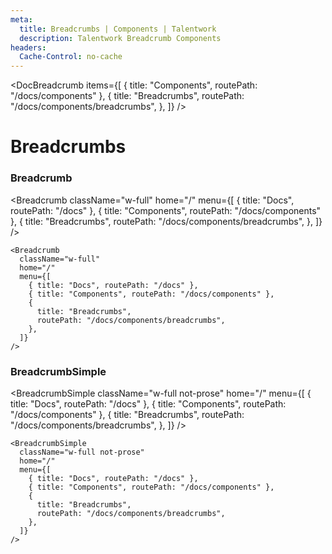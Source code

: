 ```yaml
---
meta:
  title: Breadcrumbs | Components | Talentwork
  description: Talentwork Breadcrumb Components
headers:
  Cache-Control: no-cache
---
```



<DocBreadcrumb
  items={[
    { title: "Components", routePath: "/docs/components" },
    {
      title: "Breadcrumbs",
      routePath: "/docs/components/breadcrumbs",
    },
  ]}
/>

# Breadcrumbs

### Breadcrumb


<Breadcrumb
  className="w-full"
  home="/"
  menu={[
    { title: "Docs", routePath: "/docs" },
    { title: "Components", routePath: "/docs/components" },
    {
      title: "Breadcrumbs",
      routePath: "/docs/components/breadcrumbs",
    },
  ]}
/>

```tsx
<Breadcrumb
  className="w-full"
  home="/"
  menu={[
    { title: "Docs", routePath: "/docs" },
    { title: "Components", routePath: "/docs/components" },
    {
      title: "Breadcrumbs",
      routePath: "/docs/components/breadcrumbs",
    },
  ]}
/>
```

### BreadcrumbSimple


<BreadcrumbSimple
  className="w-full not-prose"
  home="/"
  menu={[
    { title: "Docs", routePath: "/docs" },
    { title: "Components", routePath: "/docs/components" },
    {
      title: "Breadcrumbs",
      routePath: "/docs/components/breadcrumbs",
    },
  ]}
/>

```tsx
<BreadcrumbSimple
  className="w-full not-prose"
  home="/"
  menu={[
    { title: "Docs", routePath: "/docs" },
    { title: "Components", routePath: "/docs/components" },
    {
      title: "Breadcrumbs",
      routePath: "/docs/components/breadcrumbs",
    },
  ]}
/>
```
